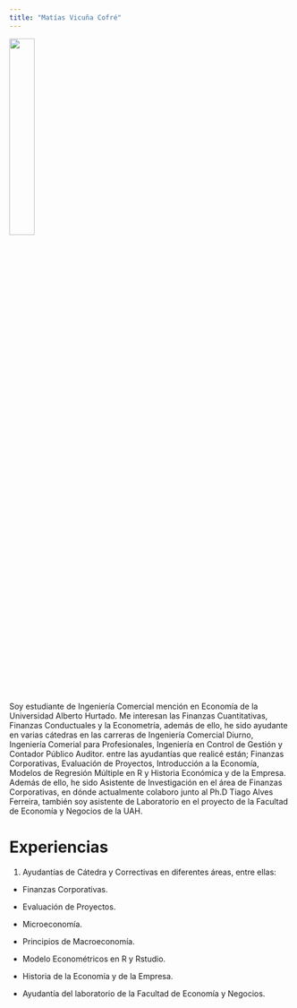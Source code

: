 ```yaml
---
title: "Matías Vicuña Cofré"
---
```


![](images/IMG_7249.jpg){width="30%"}

Soy estudiante de Ingeniería Comercial mención en Economía de la Universidad Alberto Hurtado. Me interesan las Finanzas Cuantitativas, Finanzas Conductuales y la Econometría, además de ello, he sido ayudante en varias cátedras en las carreras de Ingeniería Comercial Diurno, Ingeniería Comerial para Profesionales, Ingeniería en Control de Gestión y Contador Público Auditor. entre las ayudantías que realicé están; Finanzas Corporativas, Evaluación de Proyectos, Introducción a la Economía, Modelos de Regresión Múltiple en R y Historia Económica y de la Empresa. Además de ello, he sido Asistente de Investigación en el área de Finanzas Corporativas, en dónde actualmente colaboro junto al Ph.D Tiago Alves Ferreira, también soy asistente de Laboratorio en el proyecto de la Facultad de Economía y Negocios de la UAH.

# Experiencias

1.   Ayudantías de Cátedra y Correctivas en diferentes áreas, entre ellas:

-   Finanzas Corporativas.

-   Evaluación de Proyectos.

-   Microeconomía.

-   Principios de Macroeconomía.

-   Modelo Econométricos en R y Rstudio.

-   Historia de la Economía y de la Empresa.

-   Ayudantía del laboratorio de la Facultad de Economía y Negocios.

